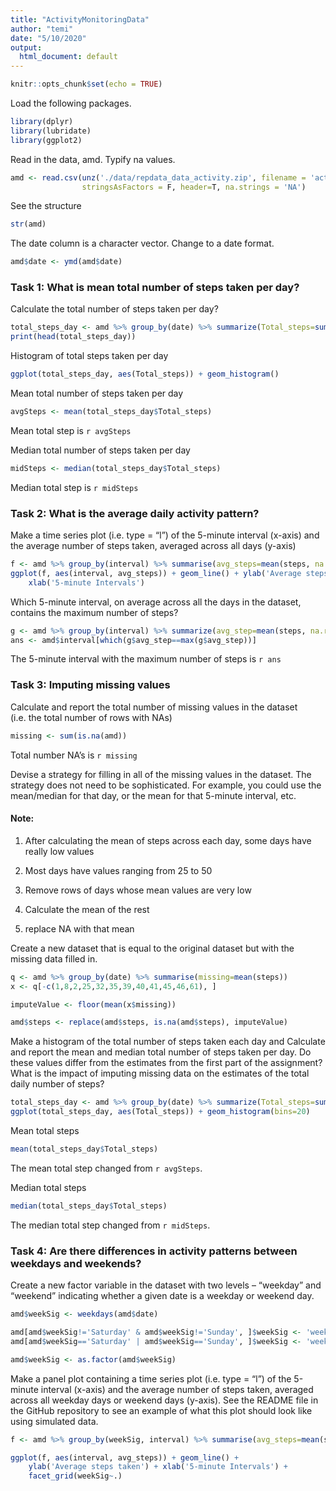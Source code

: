 ```yaml
---
title: "ActivityMonitoringData"
author: "temi"
date: "5/10/2020"
output:
  html_document: default
---
```


```r
knitr::opts_chunk$set(echo = TRUE)
```

Load the following packages.

```r
library(dplyr)
library(lubridate)
library(ggplot2)
```

Read in the data, amd. Typify na values. 

```r
amd <- read.csv(unz('./data/repdata_data_activity.zip', filename = 'activity.csv'), 
                stringsAsFactors = F, header=T, na.strings = 'NA')
```

See the structure

```r
str(amd)
```

The date column is a character vector. Change to a date format.

```r
amd$date <- ymd(amd$date)
```

### Task 1: What is mean total number of steps taken per day?


Calculate the total number of steps taken per day?

```r
total_steps_day <- amd %>% group_by(date) %>% summarize(Total_steps=sum(steps, na.rm=T))
print(head(total_steps_day))
```

Histogram of total steps taken per day

```r
ggplot(total_steps_day, aes(Total_steps)) + geom_histogram()
```

Mean total number of steps taken per day

```r
avgSteps <- mean(total_steps_day$Total_steps)
```

Mean total step is `r avgSteps`

Median total number of steps taken per day

```r
midSteps <- median(total_steps_day$Total_steps)
```

Median total step is `r midSteps`

### Task 2: What is the average daily activity pattern?

Make a time series plot (i.e. \color{red}{\verb|type = "l"|}type = "l") of the 5-minute interval (x-axis) and the average number of steps taken, averaged across all days (y-axis)

```r
f <- amd %>% group_by(interval) %>% summarise(avg_steps=mean(steps, na.rm=T))
ggplot(f, aes(interval, avg_steps)) + geom_line() + ylab('Average steps taken') + 
    xlab('5-minute Intervals')
```

Which 5-minute interval, on average across all the days in the dataset, contains the maximum number of steps?

```r
g <- amd %>% group_by(interval) %>% summarize(avg_step=mean(steps, na.rm=T))
ans <- amd$interval[which(g$avg_step==max(g$avg_step))]
```

The 5-minute interval with the maximum number of steps is `r ans`

### Task 3: Imputing missing values

Calculate and report the total number of missing values in the dataset (i.e. the total number of rows with \color{red}{\verb|NA|}NAs)

```r
missing <- sum(is.na(amd))
```

Total number NA's is `r missing`

Devise a strategy for filling in all of the missing values in the dataset. The strategy does not need to be sophisticated. For example, you could use the mean/median for that day, or the mean for that 5-minute interval, etc.

#### Note: 

1. After calculating the mean of steps across each day, some days have really low values

2. Most days have values ranging from 25 to 50

3. Remove rows of days whose mean values are very low

4. Calculate the mean of the rest

5. replace NA with that mean

Create a new dataset that is equal to the original dataset but with the missing data filled in.

```r
q <- amd %>% group_by(date) %>% summarise(missing=mean(steps))
x <- q[-c(1,8,2,25,32,35,39,40,41,45,46,61), ]

imputeValue <- floor(mean(x$missing))

amd$steps <- replace(amd$steps, is.na(amd$steps), imputeValue)
```

Make a histogram of the total number of steps taken each day and Calculate and report the mean and median total number of steps taken per day. Do these values differ from the estimates from the first part of the assignment? What is the impact of imputing missing data on the estimates of the total daily number of steps?

```r
total_steps_day <- amd %>% group_by(date) %>% summarize(Total_steps=sum(steps, na.rm=T))
ggplot(total_steps_day, aes(Total_steps)) + geom_histogram(bins=20)
```

Mean total steps
```r
mean(total_steps_day$Total_steps)
```
The mean total step changed from `r avgSteps`. 

Median total steps
```r
median(total_steps_day$Total_steps)
```
The median total step changed from `r midSteps`.

### Task 4: Are there differences in activity patterns between weekdays and weekends?

Create a new factor variable in the dataset with two levels – “weekday” and “weekend” indicating whether a given date is a weekday or weekend day.
```r
amd$weekSig <- weekdays(amd$date)

amd[amd$weekSig!='Saturday' & amd$weekSig!='Sunday', ]$weekSig <- 'weekday'
amd[amd$weekSig=='Saturday' | amd$weekSig=='Sunday', ]$weekSig <- 'weekend'

amd$weekSig <- as.factor(amd$weekSig)
```

Make a panel plot containing a time series plot (i.e. \color{red}{\verb|type = "l"|}type = "l") of the 5-minute interval (x-axis) and the average number of steps taken, averaged across all weekday days or weekend days (y-axis). See the README file in the GitHub repository to see an example of what this plot should look like using simulated data.

```r
f <- amd %>% group_by(weekSig, interval) %>% summarise(avg_steps=mean(steps, na.rm=T))

ggplot(f, aes(interval, avg_steps)) + geom_line() + 
    ylab('Average steps taken') + xlab('5-minute Intervals') +
    facet_grid(weekSig~.)
```
